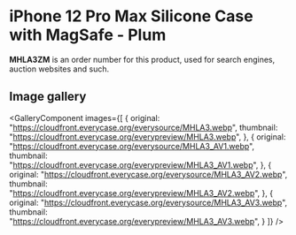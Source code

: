 
# iPhone 12 Pro Max Silicone Case with MagSafe - Plum

<Callout type='info' emoji='👉🏻'>**MHLA3ZM** is an order number for this product, used for search engines, auction websites and such.</Callout>

## Image gallery

<GalleryComponent
    images={[
      {
        original: "https://cloudfront.everycase.org/everysource/MHLA3.webp",
        thumbnail: "https://cloudfront.everycase.org/everypreview/MHLA3.webp",
      },
      {
        original: "https://cloudfront.everycase.org/everysource/MHLA3_AV1.webp",
        thumbnail: "https://cloudfront.everycase.org/everypreview/MHLA3_AV1.webp",
      },
      {
        original: "https://cloudfront.everycase.org/everysource/MHLA3_AV2.webp",
        thumbnail: "https://cloudfront.everycase.org/everypreview/MHLA3_AV2.webp",
      },
      {
        original: "https://cloudfront.everycase.org/everysource/MHLA3_AV3.webp",
        thumbnail: "https://cloudfront.everycase.org/everypreview/MHLA3_AV3.webp",
      }
    ]}
  />
